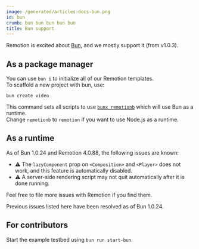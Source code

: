 ```yaml
---
image: /generated/articles-docs-bun.png
id: bun
crumb: bun bun bun bun bun
title: Bun support
---
```


Remotion is excited about [Bun](https://bun.sh), and we mostly support it (from v1.0.3).

## As a package manager

You can use `bun i` to initialize all of our Remotion templates.  
To scaffold a new project with bun, use:

```
bun create video
```

This command sets all scripts to use [`bunx remotionb`](/docs/cli/#using-bun) which will use Bun as a runtime.  
Change `remotionb` to `remotion` if you want to use Node.js as a runtime.

## As a runtime

As of Bun 1.0.24 and Remotion 4.0.88, the following issues are known:

- ⚠️ The `lazyComponent` prop on `<Composition>` and `<Player>` does not work, and this feature is automatically disabled.
- ⚠️ A server-side rendering script may not quit automatically after it is done running.

Feel free to file more issues with Remotion if you find them.

Previous issues listed here have been resolved as of Bun 1.0.24.

## For contributors

Start the example testbed using `bun run start-bun`.

